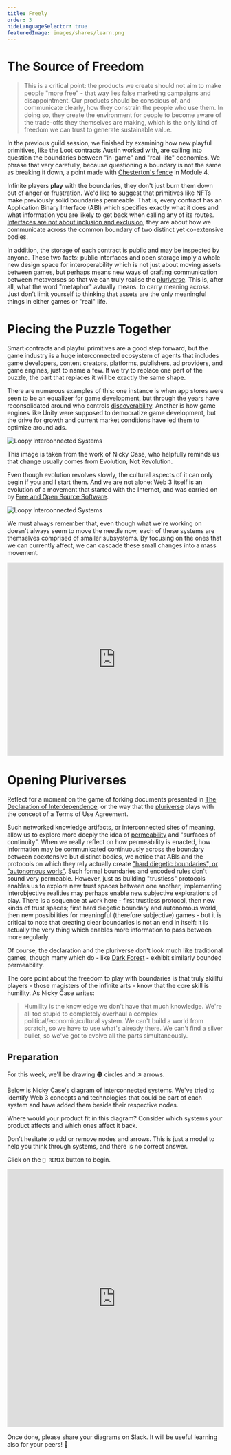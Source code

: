 ```yaml
---
title: Freely
order: 3
hideLanguageSelector: true
featuredImage: images/shares/learn.png
---
```


# The Source of Freedom

> This is a critical point: the products we create should not aim to make people "more free" - that way lies false marketing campaigns and disappointment. Our products should be conscious of, and communicate clearly, how they constrain the people who use them. In doing so, they create the environment for people to become aware of the trade-offs they themselves are making, which is the only kind of freedom we can trust to generate sustainable value.

In the previous guild session, we finished by examining how new playful primitives, like the Loot contracts Austin worked with, are calling into question the boundaries between "in-game" and "real-life" economies. We phrase that very carefully, because questioning a boundary is not the same as breaking it down, a point made with [Chesterton's fence](/learn/module-4/) in Module 4.

Infinite players **play** with the boundaries, they don't just burn them down out of anger or frustration. We'd like to suggest that primitives like NFTs make previously solid boundaries permeable. That is, every contract has an Application Binary Interface (ABI) which specifies exactly what it does and what information you are likely to get back when calling any of its routes. [Interfaces are not about inclusion and exclusion](/learn/module-4/self-enquiry/#signature-performances), they are about how we communicate across the common boundary of two distinct yet co-extensive bodies. 

In addition, the storage of each contract is public and may be inspected by anyone. These two facts: public interfaces and open storage imply a whole new design space for interoperability which is not just about moving assets between games, but perhaps means new ways of crafting communication between metaverses so that we can truly realise the [pluriverse](https://pluriverse.world/). This is, after all, what the word "metaphor" avtually means: to carry meaning across. Just don't limit yourself to thinking that assets are the only meaningful things in either games or "real" life.

# Piecing the Puzzle Together

Smart contracts and playful primitives are a good step forward, but the game industry is a huge interconnected ecosystem of agents that includes game developers, content creators, platforms, publishers, ad providers, and game engines, just to name a few. If we try to replace one part of the puzzle, the part that replaces it will be exactly the same shape.

There are numerous examples of this: one instance is when app stores were seen to be an equalizer for game development, but through the years have reconsolidated around who controls [discoverability](/track-gaming/module-5/). Another is how game engines like Unity were supposed to democratize game development, but the drive for growth and current market conditions have led them to optimize around ads.

<Image src="/images/gaming-img/loopy.gif" alt="Loopy Interconnected Systems" />

This image is taken from the work of Nicky Case, who helpfully reminds us that change usually comes from <Link to="https://blog.ncase.me/evolution-not-revolution/">Evolution, Not Revolution.</Link> 

Even though evolution revolves slowly, the cultural aspects of it can only begin if you and I start them. And we are not alone: Web 3 itself is an evolution of a movement that started with the Internet, and was carried on by [Free and Open Source Software](/learn/module-3/freedom/#free-software).

<Image src="/images/gaming-img/opensourceloopy.gif" alt="Loopy Interconnected Systems" />

We must always remember that, even though what we're working on doesn't always seem to move the needle now, each of these systems are themselves comprised of smaller subsystems. By focusing on the ones that we can currently affect, we can cascade these small changes into a mass movement.

<iframe width="100%" height="450" frameborder="0" src="https://ncase.me/loopy/v1/?embed=1&data=[[[3,987,448,0.16,%22Ad%2520money%22,3],[5,666,426,0.5,%22TRUST%22,2],[6,500,318,0.16,%22Web%25203%2520Game%22,5],[7,816,312,0.16,%22Clickbait%2520Games%22,1],[8,808,529,0.5,%22Social%2520reach%22,1],[9,518,526,0.5,%22Social%2520reach%22,5],[10,359,449,0.16,%22Radical%2520Markets%22,3],[11,661,263,0,%22%255Bclick%2520to%2520start%255D%22,3]],[[7,5,-11,-1,0],[6,5,16,1,0],[7,8,16,1,0],[8,3,-53,1,0],[7,8,48,1,0],[6,9,-14,1,0],[9,10,49,1,0],[11,7,17,1,0],[11,6,-16,1,0],[8,9,8,-1,0],[9,8,-48,-1,0],[10,6,55,1,0],[3,7,-73,1,0],[7,8,81,1,0]],[[659,628,%22attention%2520economy%250Ais%2520zero-sum%22],[1000,583,%22clickbait%2520games%250Afund%2520themselves%2520more%22],[346,581,%22web%25203%2520games%250Afund%2520themselves%2520a%2520bit%22]],13%5D"></iframe>

# Opening Pluriverses

Reflect for a moment on the game of forking documents presented in [The Declaration of Interdependence](https://www.interdependence.online/about), or the way that the [pluriverse](https://pluriverse.world/) plays with the concept of a Terms of Use Agreement. 

Such networked knowledge artifacts, or interconnected sites of meaning, allow us to explore more deeply the idea of [permeability](https://vimeo.com/richblundell/animalia) and "surfaces of continuity". When we really reflect on how permeability is enacted, how information may be communicated continuously across the boundary between coextensive but distinct bodies, we notice that ABIs and the protocols on which they rely actually create ["hard diegetic boundaries", or "autonomous worls"](https://0xparc.org/blog/autonomous-worlds). Such formal boundaries and encoded rules don't sound very permeable. However, just as building "trustless" protocols enables us to explore new trust spaces between one another, implementing interobjective realities may perhaps enable new subjective explorations of play. There is a sequence at work here - first trustless protocol, then new kinds of trust spaces; first hard diegetic boundary and autonomous world, then new possibilities for meaningful (therefore subjective) games - but it is critical to note that creating clear boundaries is not an end in itself: it is actually the very thing which enables more information to pass between more regularly.

Of course, the declaration and the pluriverse don't look much like traditional games, though many which do - like [Dark Forest](https://zkga.me/) - exhibit similarly bounded permeability.

The core point about the freedom to play with boundaries is that truly skillful players - those magisters of the infinite arts - know that the core skill is humility. As Nicky Case writes:

> Humility is the knowledge we don't have that much knowledge. We're all too stupid to completely overhaul a complex political/economic/cultural system. We can't build a world from scratch, so we have to use what's already there. We can't find a silver bullet, so we've got to evolve all the parts simultaneously.

## Preparation

For this week, we'll be drawing 🟠 circles and ↗ arrows. 

Below is Nicky Case's diagram of interconnected systems. We've tried to identify Web 3 concepts and technologies that could be part of each system and have added them beside their respective nodes. 

Where would your product fit in this diagram? Consider which systems your product affects and which ones affect it back.

Don't hesitate to add or remove nodes and arrows. This is just a model to help you think through systems, and there is no correct answer.

Click on the `🔀 REMIX` button to begin. 

<iframe width="100%" height="600" frameborder="0" src="https://ncase.me/loopy/v1.1/?embed=1&data=[[[1,672,551,1,%22Technology%22,4],[2,669,119,1,%22Policy%22,0],[3,395,332,1,%22Culture%22,2],[4,944,330,1,%22Economics%22,3],[5,131,404,1,%22Cryptoart%22,2],[6,282,397,1,%22Social%2520Tokens%22,2],[7,253,540,1,%22Sustainability%22,2],[8,215,251,1,%22Memes%22,2],[9,838,70,1,%22Smart%2520Contracts%22,0],[10,494,75,1,%22Regulation%22,0],[11,1016,144,1,%22OS%2520Foundations%22,0],[12,326,133,1,%22DAOs%22,0],[13,1208,370,1,%22Discoverability%22,3],[14,1089,281,1,%22Gamification%22,3],[15,541,619,1,%22Blockchains%22,4],[16,813,622,1,%22Decentralized%2520Storage%22,4],[17,1153,582,1,%22DeFi%22,3],[18,1054,440,1,%22Radical%2520Economics%22,3],[19,415,533,1,%22Zero%2520Knowledge%22,4],[20,942,543,1,%22Protocols%22,4]],[[1,2,61,1,0],[2,1,49,1,0],[3,2,58,1,0],[2,3,37,1,0],[3,1,-60,1,0],[1,3,-53,1,0],[1,4,-69,1,0],[1,4,40,1,0],[4,2,39,1,0],[2,4,57,1,0],[3,4,-49,1,0],[4,3,-55,1,0]],[],20%5D"></iframe>

Once done, please share your diagrams on Slack. It will be useful learning also for your peers! 🙌